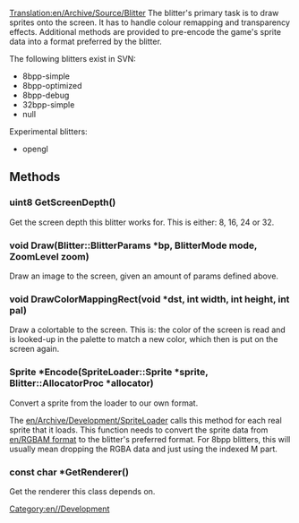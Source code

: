 [[Translation:en/Archive/Source/Blitter]]
The blitter's primary task is to draw sprites onto the screen. It has to handle colour remapping and transparency effects. Additional methods are provided to pre-encode the game's sprite data into a format preferred by the blitter.

The following blitters exist in SVN:

* 8bpp-simple
* 8bpp-optimized
* 8bpp-debug
* 32bpp-simple
* null

Experimental blitters:

* opengl

== Methods ==

=== uint8 GetScreenDepth() ===

Get the screen depth this blitter works for. This is either: 8, 16, 24 or 32.

=== void Draw(Blitter::BlitterParams *bp, BlitterMode mode, ZoomLevel zoom) ===

Draw an image to the screen, given an amount of params defined above.

=== void DrawColorMappingRect(void *dst, int width, int height, int pal) ===

Draw a colortable to the screen. This is: the color of the screen is read and is looked-up in the palette to match a new color, which then is put on the screen again.

=== Sprite *Encode(SpriteLoader::Sprite *sprite, Blitter::AllocatorProc *allocator) ===

Convert a sprite from the loader to our own format.

The [[en/Archive/Development/SpriteLoader]] calls this method for each real sprite that it loads. This function needs to convert the sprite data from [[en/RGBAM format]] to the blitter's preferred format. For 8bpp blitters, this will usually mean dropping the RGBA data and just using the indexed M part.

=== const char *GetRenderer() ===

Get the renderer this class depends on.

[[Category:en//Development]]